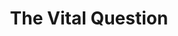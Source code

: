 ---
title: "The Vital Question"
bookCover: "/assets/book-covers/the-vital-question.jpg"
bookAuthor: "Nick Lane"
rating: 9
done: false
tags: []
summary: false
detailedNotes: false
amazonLink: ""
amazonAffiliateLink: ""
---